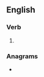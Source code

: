 ==English==

===Verb===
{{head|en|verb form}}

# {{present participle of|en|outvote|nocat=1}}

===Anagrams===
* {{anagrams|en|a=ginoottuv|voting out}}